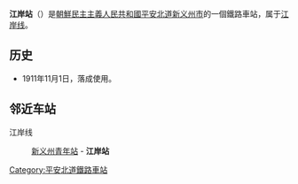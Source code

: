 {{unreferenced|time=2015-01-10T15:13:23+00:00}}
{{朝鮮半島車站資訊
|公司色 = blue
|文字色 = 
|站名 = 江岸站
|圖片 = 
|pxl = 
|圖片說明 =
|前一站 = [[新义州青年站|新义州青年]]
|前一站距離 = 1.8
|後一站距離 = 
|後一站 = 
|所屬路線 = [[江岸线|江岸线]]
|距離 = 1.8
|起點站 = [[南新义州站|南新义州]]
|諺文 = 강안역
|朝鮮漢字 = 江岸驛
|文觀部式 = Gang'an-yeok
|馬-賴式 = Kang'an-yŏk
|副站名 = 
|車站編號 = 
|停站路線數 = 
|所屬公司 = [[朝鮮民主主義人民共和國鐵道省|朝鮮民主主義人民共和國鐵道省]]
|所在地 =[[平安北道|平安北道]][[新义州市|新义州市]]
|車站構造 = 地面车站
|月台配置 = 
|啟用年月日 =1911年11月1日
|廢站年月日 = 
|上下車人次 = 
|統計年度 = 
|轉車 = 
|備註 = 
|全寬備註 = 
}}

'''江岸站'''（{{lang-ko|강안역}}）是[[朝鮮民主主義人民共和國|朝鮮民主主義人民共和國]][[平安北道|平安北道]][[新义州市|新义州市]]的一個鐵路車站，属于[[江岸线|江岸线]]。

==历史==
*1911年11月1日，落成使用。

==邻近车站==
江岸线
:[[新义州青年站|新义州青年站]] - '''江岸站'''

{{朝鲜铁路小作品}}

{{江岸线}}

[[Category:平安北道鐵路車站|Category:平安北道鐵路車站]]